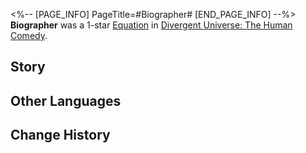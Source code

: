 <%-- [PAGE_INFO]
PageTitle=#Biographer#
[END_PAGE_INFO] --%>
{{Removed|Equation}}
{{Equation Infobox
|period   = The Human Comedy
|rarity   = 1
|path1    = Remembrance*3
|path2    = Elation*2
|effect   = After a character attacks a Frozen target, deals {{Extra Effect|Aftertaste|60000003}} DMG 1 time equal to {{Color|h|240%}} of the character's ATK to the target.
|mentions = New Londinium
}}
'''Biographer''' was a 1-star [[Divergent Universe: The Human Comedy/Equations|Equation]] in [[Divergent Universe: The Human Comedy]].

==Story==
{{Description|Do you like listening to stories? The thrilling adventures and epic love stories of others are akin to the stalactites in a cave, as they are invaluable treasures formed by the drip of memories. An elderly lady lets out a guffaw &mdash; she was once hit by a meteor rain during her voyage in the Unicorn Nebula but ran into a long-lost friend on the rescue ship. A general is in tears &mdash; his fleet suffered a crushing defeat in the deciding battle in the Yellow Citrus Nebula due to his erroneous judgment. Having lost three arms, he also can no longer fly with his huge scale wings. You write down their stories, laughing and crying along with them.<br /><br />Who doesn't know you? You're a biographer from New Londinium. Shush, listen carefully &mdash; the next story is coming.}}
<!--
==Gameplay Notes==
* 
-->
==Other Languages==
{{Other Languages
|en   = Biographer
|zhs  = 传记作家
|zht  = 傳記作家
|ja   = {{Rubi|伝記作家|でんきさっか}}
|ko   = 전기 작가
|es   = Biógraf{{MC|f=a|m=o}}
|fr   = Biographe
|ru   = Биограф
|th   = นักเขียนชีวประวัติ
|vi   = Tác Giả Truyện Ký
|de   = Biograf
|id   = Biographer
|pt   = Biógrafo
}}

==Change History==
{{Change History|2.3}}